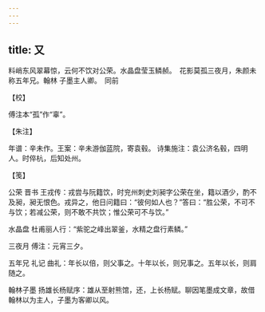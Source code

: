 ```yaml
---
---
---
```

title: 又
---







料峭东风翠幕惊，云何不饮对公荣。水晶盘莹玉鳞赪。　花影莫孤三夜月，朱颜未称五年兄。翰林 子墨主人卿。　同前





【校】


傅注本“孤”作“辜”。





【朱注】


年谱：辛未作。王案：辛未游伽蓝院，寄袁毂。 诗集施注：袁公济名毂，四明人。时倅杭，后知处州。





【笺】


公荣 晋书 王戎传：戎尝与阮籍饮，时兖州刺史刘昶字公荣在坐，籍以酒少，酌不及昶，昶无恨色。戎异之，他日问籍曰：“彼何如人也？”答曰：“胜公荣，不可不与饮；若减公荣，则不敢不共饮；惟公荣可不与饮。”

水晶盘 杜甫丽人行：“紫驼之峰出翠釜，水精之盘行素鳞。”

三夜月 傅注：元宵三夕。

五年兄 礼记 曲礼：年长以倍，则父事之。十年以长，则兄事之。五年以长，则肩随之。

翰林子墨 扬雄长杨赋序：雄从至射熊馆，还，上长杨赋。聊因笔墨成文章，故借翰林以为主人，子墨为客卿以风。